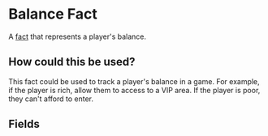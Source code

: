 
# Balance Fact

A [fact](/docs/facts) that represents a player's balance.
<ReadonlyFactInfo/>

## How could this be used?

This fact could be used to track a player's balance in a game. For example, if the player is rich, allow them to access to a VIP area. If the player is poor, they can't afford to enter.

## Fields

<FactsField/>
